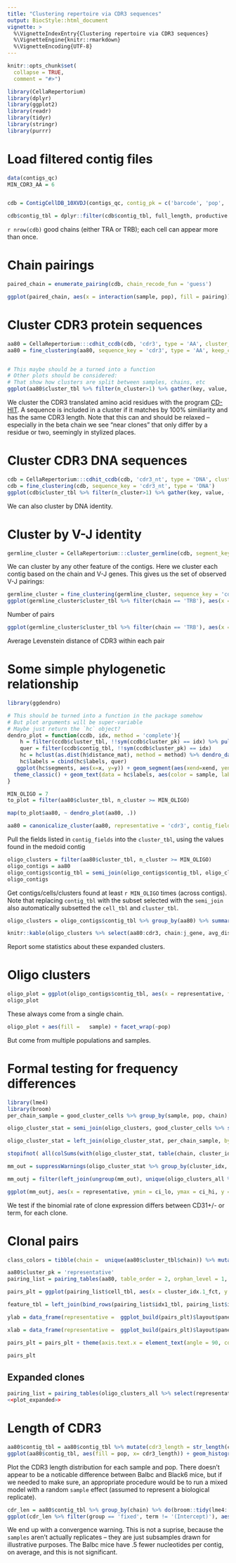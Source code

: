 ```yaml
---
title: "Clustering repertoire via CDR3 sequences"
output: BiocStyle::html_document
vignette: >
  %\VignetteIndexEntry{Clustering repertoire via CDR3 sequences}
  %\VignetteEngine{knitr::rmarkdown}
  %\VignetteEncoding{UTF-8}
---
```


```r
knitr::opts_chunk$set(
  collapse = TRUE,
  comment = "#>")
```

```r
library(CellaRepertorium)
library(dplyr)
library(ggplot2)
library(readr)
library(tidyr)
library(stringr)
library(purrr)
```

# Load filtered contig files

```r
data(contigs_qc)
MIN_CDR3_AA = 6


cdb = ContigCellDB_10XVDJ(contigs_qc, contig_pk = c('barcode', 'pop', 'sample', 'contig_id'), cell_pk = c('barcode', 'pop', 'sample'))

cdb$contig_tbl = dplyr::filter(cdb$contig_tbl, full_length, productive == 'True', high_confidence, chain != 'Multi', str_length(cdr3) > MIN_CDR3_AA) %>% mutate( fancy_name = fancy_name_contigs(., str_c(pop, '_', sample)))

```

`r nrow(cdb)` good chains (either TRA or TRB); each cell can appear more than once.


# Chain pairings

```r
paired_chain = enumerate_pairing(cdb, chain_recode_fun = 'guess')

ggplot(paired_chain, aes(x = interaction(sample, pop), fill = pairing)) + geom_bar() + facet_wrap(~canonical, scale = 'free_x') + coord_flip() + theme_minimal()

```


# Cluster CDR3 protein sequences


```r

aa80 = CellaRepertorium:::cdhit_ccdb(cdb, 'cdr3', type = 'AA', cluster_name = 'aa80', identity = .8)
aa80 = fine_clustering(aa80, sequence_key = 'cdr3', type = 'AA', keep_clustering_details = TRUE)


# This maybe should be a turned into a function 
# Other plots should be considered:
# That show how clusters are split between samples, chains, etc
ggplot(aa80$cluster_tbl %>% filter(n_cluster>1) %>% gather(key, value, -aa80, -fc) , aes(x = value))+ facet_wrap(~key, scales = 'free') + geom_histogram() + scale_y_sqrt()

```

We cluster the CDR3 translated amino acid residues with the program [CD-HIT](http://weizhongli-lab.org/cdhit_suite/cgi-bin/index.cgi?cmd=cd-hit).  A sequence is included in a cluster if it matches by 100% similiarity and has the same CDR3 length.  Note that this can and should be relaxed -- especially in the beta chain we see "near clones" that only differ by a residue or two, seemingly in stylized places.


# Cluster CDR3 DNA sequences

```r
cdb = CellaRepertorium:::cdhit_ccdb(cdb, 'cdr3_nt', type = 'DNA', cluster_name = 'DNA97', identity = .965, min_length = MIN_CDR3_AA*3-1, G = 1)
cdb = fine_clustering(cdb, sequence_key = 'cdr3_nt', type = 'DNA')
ggplot(cdb$cluster_tbl %>% filter(n_cluster>1) %>% gather(key, value, -DNA97) , aes(x = value))+ facet_wrap(~key, scales = 'free') + geom_histogram() + scale_y_sqrt()
```

We can also cluster by DNA identity.

# Cluster by V-J identity

```r
germline_cluster = CellaRepertorium:::cluster_germline(cdb, segment_keys = c('v_gene', 'j_gene', 'chain'), cluster_name = 'segment_idx')
```

We can cluster by any other feature of the contigs. Here we cluster each contig based on the chain and V-J genes.  This gives us the set of observed V-J pairings:

```r
germline_cluster = fine_clustering(germline_cluster, sequence_key = 'cdr3_nt', type = 'DNA')
ggplot(germline_cluster$cluster_tbl %>% filter(chain == 'TRB'), aes(x = v_gene, y = j_gene, fill = n_cluster)) + geom_tile() + theme(axis.text.x = element_text(angle = 90))
```

Number of pairs

```r
ggplot(germline_cluster$cluster_tbl %>% filter(chain == 'TRB'), aes(x = v_gene, y = j_gene, fill = avg_distance)) + geom_tile() + theme(axis.text.x = element_text(angle = 90))
```

Average Levenstein distance of CDR3 within each pair

# Some simple phylogenetic relationship

```r
library(ggdendro)

# This should be turned into a function in the package somehow
# But plot arguments will be super-variable
# Maybe just return the `hc` object?
dendro_plot = function(ccdb, idx, method = 'complete'){
    h = filter(ccdb$cluster_tbl, !!sym(ccdb$cluster_pk) == idx) %>% pull(fc) %>% .[[1]]
    quer = filter(ccdb$contig_tbl, !!sym(ccdb$cluster_pk) == idx)
    hc = hclust(as.dist(h$distance_mat), method = method) %>% dendro_data(type = "rectangle")
    hc$labels = cbind(hc$labels, quer)
   ggplot(hc$segments, aes(x=x, y=y)) + geom_segment(aes(xend=xend, yend=yend)) + 
  theme_classic() + geom_text(data = hc$labels, aes(color = sample, label = fancy_name), size = 3, angle = 60) + scale_x_continuous(breaks = NULL) + ylab('AA Distance') + xlab('')
}

MIN_OLIGO = 7
to_plot = filter(aa80$cluster_tbl, n_cluster >= MIN_OLIGO)

map(to_plot$aa80, ~ dendro_plot(aa80, .))

```

```r
aa80 = canonicalize_cluster(aa80, representative = 'cdr3', contig_fields = c('cdr3', 'cdr3_nt', 'chain', 'v_gene', 'd_gene', 'j_gene'))
```

Pull the fields listed in `contig_fields` into the `cluster_tbl`, using the values found in the medoid contig

```r
oligo_clusters = filter(aa80$cluster_tbl, n_cluster >= MIN_OLIGO)
oligo_contigs = aa80
oligo_contigs$contig_tbl = semi_join(oligo_contigs$contig_tbl, oligo_clusters, by = 'aa80')
oligo_contigs
```
Get contigs/cells/clusters found at least `r MIN_OLIGO` times (across contigs).  Note that replacing `contig_tbl` with the subset selected with the `semi_join` also automatically subsetted the `cell_tbl` and `cluster_tbl`.


```r
oligo_clusters = oligo_contigs$contig_tbl %>% group_by(aa80) %>% summarize(`n subjects observed` = length(unique(sample))) %>% left_join(oligo_clusters)

knitr::kable(oligo_clusters %>% select(aa80:cdr3, chain:j_gene, avg_distance, n_cluster))

```

Report some statistics about these expanded clusters.

# Oligo clusters

```r
oligo_plot = ggplot(oligo_contigs$contig_tbl, aes(x = representative, fill = chain)) + geom_bar() + coord_flip() + scale_fill_brewer(type = 'qual') + theme_minimal()
oligo_plot
```

These always come from a single chain.

```r
oligo_plot + aes(fill =   sample) + facet_wrap(~pop)

```

But come from multiple populations and samples.

# Formal testing for frequency differences

```r
library(lme4)
library(broom)
per_chain_sample = good_cluster_cells %>% group_by(sample, pop, chain) %>% summarize(total_cells = n(), weeks_premature = weeks_premature[1])

oligo_cluster_stat = semi_join(oligo_clusters, good_cluster_cells %>% select(dataset, contig_id)) %>% group_by(sample, pop, chain, cluster_idx) %>% summarize(n_cluster = n())%>% ungroup() %>% complete(sample, pop, nesting(cluster_idx, chain), fill = list(n_cluster = 0))

oligo_cluster_stat = left_join(oligo_cluster_stat, per_chain_sample, by = c('sample', 'pop', 'chain')) 

stopifnot( all(colSums(with(oligo_cluster_stat, table(chain, cluster_idx)) > 0) == 1))

mm_out = suppressWarnings(oligo_cluster_stat %>% group_by(cluster_idx, chain) %>% do( glmer(cbind(n_cluster, total_cells) ~ pop + weeks_premature + (1|sample), data = ., family = 'binomial') %>% tidy(conf.int = TRUE)))
```

```r
mm_outj = filter(left_join(ungroup(mm_out), unique(oligo_clusters_all %>% select(representative, cluster_idx))), term %in% c('popCD31Pos', 'weeks_premature')) %>% mutate(ci_lo = AMmisc::clamp(conf.low), ci_hi = AMmisc::clamp(conf.high)) %>% arrange(desc(representative))

ggplot(mm_outj, aes(x = representative, ymin = ci_lo, ymax = ci_hi, y = clamp(estimate))) + geom_pointrange() + facet_wrap(~term, scales = 'free') + coord_flip() + theme_minimal() + geom_hline(yintercept = 0, lty = 2) + xlab("Isomorph") + ylab("log odds of isomorph")
```

We test if the binomial rate of clone expression differs between CD31+/- or term, for each clone.

# Clonal pairs

```r
class_colors = tibble(chain =  unique(aa80$cluster_tbl$chain)) %>% mutate(class_color =  RColorBrewer::brewer.pal(length(chain),"Set1")[seq_along(chain)])

aa80$cluster_pk = 'representative'
pairing_list = pairing_tables(aa80, table_order = 2, orphan_level = 1, min_expansion = 3, cluster_keys = c('cdr3', 'representative', 'chain', 'v_gene', 'j_gene', 'avg_distance'))


```


```r
pairs_plt = ggplot(pairing_list$cell_tbl, aes(x = cluster_idx.1_fct, y = cluster_idx.2_fct, color = sample, shape = pop)) + geom_jitter(width = .2, height = .2) + theme_minimal() + xlab('TRB') + ylab('TRA')

feature_tbl = left_join(bind_rows(pairing_list$idx1_tbl, pairing_list$idx2_tbl), class_colors)

ylab = data_frame(representative =  ggplot_build(pairs_plt)$layout$panel_params[[1]]$y.label) %>% left_join(feature_tbl) %>% mutate(class_color = ifelse(is.na(class_color), '#E41A1C', class_color))

xlab = data_frame(representative =  ggplot_build(pairs_plt)$layout$panel_params[[1]]$x.label) %>% left_join(feature_tbl) %>% mutate(class_color = ifelse(is.na(class_color), '#E41A1C', class_color))

pairs_plt = pairs_plt + theme(axis.text.x = element_text(angle = 90, color = xlab$class_color, size = 8), axis.text.y = element_text(color = ylab$class_color, size = 8))

pairs_plt

```

## Expanded clones

```r
pairing_list = pairing_tables(oligo_clusters_all %>% select(representative, dataset, barcode, chain, umis, reads), cluster_idx = 'representative', cell_identifiers = c('dataset', 'barcode'), canonicalize_fun = canonicalize_by_prevalence, table_order = 2, orphan_level = 1, min_expansion = 4, feature_tbl = feature_tbl, cell_tbl = good_cells, cluster_whitelist = filter(oligo_clusters, n_cluster>8) %>% dplyr::select(cluster_idx.1 = representative) %>% unique())
<<plot_expanded>>
```

# Length of CDR3

```r
aa80$contig_tbl = aa80$contig_tbl %>% mutate(cdr3_length = str_length(cdr3_nt))
ggplot(aa80$contig_tbl, aes(fill = pop, x= cdr3_length)) + geom_histogram(binwidth = 1, mapping = aes(y = ..density..)) + theme_minimal() + scale_fill_brewer(type = 'qual') + facet_grid(sample ~chain) + theme(strip.text.y = element_text(angle = 0)) + coord_cartesian(xlim = c(25, 55))

```

Plot the CDR3 length distribution for each sample and pop.  There doesn't appear to be a noticable difference between Balbc and Black6 mice, but if we needed to make sure, an appropriate procedure would be to run a mixed model with a random `sample` effect (assumed to represent a biological replicate).


```r
cdr_len = aa80$contig_tbl %>% group_by(chain) %>% do(broom::tidy(lme4::lmer(cdr3_length ~ pop + (1|sample), data = .), conf.int = TRUE))
ggplot(cdr_len %>% filter(group == 'fixed', term != '(Intercept)'), aes(x = interaction(chain, term), y = estimate, ymin = conf.low, ymax = conf.high)) + geom_pointrange() + theme_minimal() + coord_flip() + ylab('Length(CDR3 Nt)') + xlab('Term/Chain')

```

We end up with a convergence warning.  This is not a suprise, because the `samples` aren't actually replicates -- they are just subsamples drawn for illustrative purposes.
The Balbc mice  have .5 fewer nucleotides per contig, on average, 
and this is not significant.

